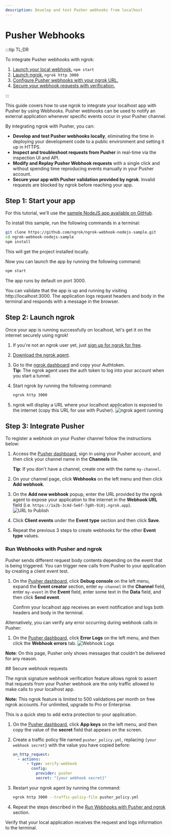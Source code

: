 ```yaml
---
description: Develop and test Pusher webhooks from localhost
---
```



# Pusher Webhooks

:::tip TL;DR

To integrate Pusher webhooks with ngrok:

1. [Launch your local webhook.](#start-your-app) `npm start`
1. [Launch ngrok.](#start-ngrok) `ngrok http 3000`
1. [Configure Pusher webhooks with your ngrok URL.](#setup-webhook)
1. [Secure your webhook requests with verification.](#security)

:::

This guide covers how to use ngrok to integrate your localhost app with Pusher by using Webhooks.
Pusher webhooks can be used to notify an external application whenever specific events occur in your Pusher channel.

By integrating ngrok with Pusher, you can:

- **Develop and test Pusher webhooks locally**, eliminating the time in deploying your development code to a public environment and setting it up in HTTPS.
- **Inspect and troubleshoot requests from Pusher** in real-time via the inspection UI and API.
- **Modify and Replay Pusher Webhook requests** with a single click and without spending time reproducing events manually in your Pusher account.
- **Secure your app with Pusher validation provided by ngrok**. Invalid requests are blocked by ngrok before reaching your app.

## **Step 1**: Start your app 

For this tutorial, we'll use the [sample NodeJS app available on GitHub](https://github.com/ngrok/ngrok-webhook-nodejs-sample).

To install this sample, run the following commands in a terminal:

```bash
git clone https://github.com/ngrok/ngrok-webhook-nodejs-sample.git
cd ngrok-webhook-nodejs-sample
npm install
```

This will get the project installed locally.

Now you can launch the app by running the following command:

```bash
npm start
```

The app runs by default on port 3000.

You can validate that the app is up and running by visiting http://localhost:3000. The application logs request headers and body in the terminal and responds with a message in the browser.

## **Step 2**: Launch ngrok 

Once your app is running successfully on localhost, let's get it on the internet securely using ngrok!

1. If you're not an ngrok user yet, just [sign up for ngrok for free](https://ngrok.com/signup).

1. [Download the ngrok agent](https://download.ngrok.com).

1. Go to the [ngrok dashboard](https://dashboard.ngrok.com) and copy your Authtoken. <br />
   **Tip:** The ngrok agent uses the auth token to log into your account when you start a tunnel.
1. Start ngrok by running the following command:

   ```bash
   ngrok http 3000
   ```

1. ngrok will display a URL where your localhost application is exposed to the internet (copy this URL for use with Pusher).
   ![ngrok agent running](/img/integrations/launch_ngrok_tunnel.png)

## **Step 3**: Integrate Pusher 

To register a webhook on your Pusher channel follow the instructions below:

1. Access the [Pusher dashboard](https://dashboard.pusher.com/), sign in using your Pusher account, and then click your channel name in the **Channels** tile.

   **Tip**: If you don't have a channel, create one with the name `my-channel`.

1. On your channel page, click **Webhooks** on the left menu and then click **Add webhook**.

1. On the **Add new webhook** popup, enter the URL provided by the ngrok agent to expose your application to the internet in the **Webhook URL** field (i.e. `https://1a2b-3c4d-5e6f-7g8h-9i0j.ngrok.app`).
   ![URL to Publish](img/ngrok_url_configuration_pusher.png)

1. Click **Client events** under the **Event type** section and then click **Save**.

1. Repeat the previous 3 steps to create webhooks for the other **Event type** values.

### Run Webhooks with Pusher and ngrok 

Pusher sends different request body contents depending on the event that is being triggered.
You can trigger new calls from Pusher to your application by creating a client event test.

1. On the [Pusher dashboard](https://dashboard.pusher.com/), click **Debug console** on the left menu, expand the **Event creator** section, enter `my-channel` in the **Channel** field, enter `my-event` in the **Event** field, enter some text in the **Data** field, and then click **Send event**.

   Confirm your localhost app receives an event notification and logs both headers and body in the terminal.

Alternatively, you can verify any error occurring during webhook calls in Pusher:

1. On the [Pusher dashboard](https://dashboard.pusher.com/), click **Error Logs** on the left menu, and then click the **Webhook errors** tab.
   ![Webhook Logs](img/ngrok_logs_pusher.png)

**Note**: On this page, Pusher only shows messages that couldn't be delivered for any reason.

<InspectingRequests />

<ReplayingRequests />
## Secure webhook requests 

The ngrok signature webhook verification feature allows ngrok to assert that requests from your Pusher webhook are the only traffic allowed to make calls to your localhost app.

**Note:** This ngrok feature is limited to 500 validations per month on free ngrok accounts. For unlimited, upgrade to Pro or Enterprise.

This is a quick step to add extra protection to your application.

1. On the [Pusher dashboard](https://dashboard.pusher.com/), click **App keys** on the left menu, and then copy the value of the **secret** field that appears on the screen.

1. Create a traffic policy file named `pusher_policy.yml`, replacing `{your webhook secret}` with the value you have copied before:

   ```yaml
   on_http_request:
     - actions:
         - type: verify-webhook
           config:
             provider: pusher
             secret: "{your webhook secret}"
   ```

1. Restart your ngrok agent by running the command:

   ```bash
   ngrok http 3000 --traffic-policy-file pusher_policy.yml
   ```

1. Repeat the steps described in the [Run Webhooks with Pusher and ngrok](#run-webhook) section.

Verify that your local application receives the request and logs information to the terminal.
